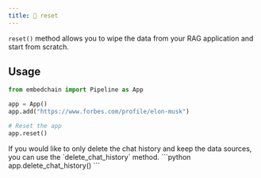 ```yaml
---
title: 🔄 reset
---
```


`reset()` method allows you to wipe the data from your RAG application and start from scratch.

## Usage

```python
from embedchain import Pipeline as App

app = App()
app.add("https://www.forbes.com/profile/elon-musk")

# Reset the app
app.reset()
```

<Note>
If you would like to only delete the chat history and keep the data sources, you can use the `delete_chat_history` method.
```python
app.delete_chat_history()
```
</Note>
